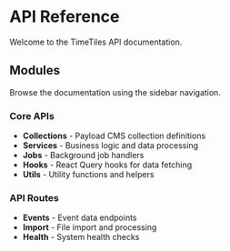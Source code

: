 # API Reference

Welcome to the TimeTiles API documentation.

## Modules

Browse the documentation using the sidebar navigation.

### Core APIs

- **Collections** - Payload CMS collection definitions
- **Services** - Business logic and data processing
- **Jobs** - Background job handlers
- **Hooks** - React Query hooks for data fetching
- **Utils** - Utility functions and helpers

### API Routes

- **Events** - Event data endpoints
- **Import** - File import and processing
- **Health** - System health checks
